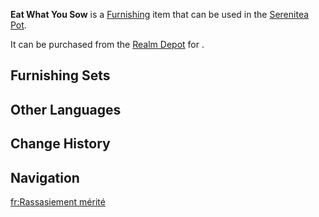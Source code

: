 {{Furnishing Infobox
|id             = 372514
|image          = Item Eat What You Sow.png
|category       = Landform
|subcategory    = Small Shrub
|quality        = 3
|adeptal_energy = 20
|load           = 50
|reduced_load   = 50
|description    = A common crop in the farmlands of the [[Collective of Plenty]], known for its size, resilience to drought and heat, and considerable yield.<br>According to Natlanese legend, it was through the sacrifice of the priest [[Maghan]] that humanity came to possess [[Grainfruit]] as a staple food. However, its mere existence does not instantly eradicate hunger. To ensure that both humans and saurians may feast to their heart's content, it takes the relentless toil of countless individuals &mdash; cultivating, refining, and selecting the best crops...
|mention        = Maghan
|interaction    = 
|blueprint      = 
|source1        = [[Realm Depot]]
}}
'''Eat What You Sow''' is a [[Furnishing]] item that can be used in the [[Serenitea Pot]].

It can be purchased from the [[Realm Depot]] for {{Item|Realm Currency|30|x=80}}.

==Furnishing Sets==
{{Craft Usage}}

==Other Languages==
{{Other Languages
|en       = Eat What You Sow
|zhs      = 「饱食的辛勤」
|zhs_rm   = 
|zht      = 「飽食的辛勤」
|zht_rm   = 
|zh_tl    = 
|ja       = 「努力の末の実り」
|ja_rm    = 
|ja_tl    = 
|ko       = 「근면과 포식」
|ko_tl    = 
|es       = Festín laborioso
|es_tl    = Laborious Feast
|fr       = Rassasiement mérité
|fr_tl    = Deserved Satiety
|ru       = «Что посеешь, то и поешь»
|ru_tl    = 
|th       = "ความเหนื่อยยากของการอิ่มท้อง"
|th_rm    = 
|th_tl    = 
|vi       = Cần Cù No Đủ
|vi_tl    = 
|de       = „Preis für einen vollen Magen“
|de_tl    = 
|id       = Pekerja Keras Terpuaskan
|id_tl    = Satisfied Hard Worker
|pt       = Esforço Bem Alimentado
|pt_tl    = 
|tr       = Ne Ekersen Onu Yersin
|tr_tl    = 
|it       = Da seme a nutrimento
|it_tl    = 
}}

==Change History==
{{Change History|5.5}}

==Navigation==
{{Furnishing Navbox|exterior}}

[[fr:Rassasiement mérité]]